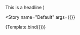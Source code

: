


<Meta
  title="Brand Elements/Full Page/LogoPage"
  decorators={decorators}
/>

  <LogoPage>
    <LogoPageHeadline>This is a headline</LogoPageHeadline>
  </LogoPage>
)

<Story
  name="Default"
  args={{}}
>
  {Template.bind({})}
</Story>
